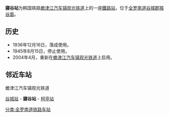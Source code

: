 {{朝鮮半島車站資訊
|公司色 = black
|文字色 = 
|站名 = 寢谷站
|圖片 = 
|pxl = 
|圖片說明 =
|前一站 = [[谷城站_(蟾津江汽车镇)|谷城]]
|前一站距離 = 4.9
|後一站距離 = 5.1
|後一站 = [[柯亭站|柯亭]]
|所屬路線 = [[蟾津江汽车镇观光铁道|蟾津江汽车镇观光铁道]]
|距離 = 4.9
|起點站 = [[谷城站_(蟾津江汽车镇)|谷城]]
|諺文 = 침곡역
|朝鮮漢字 = 寢谷驛
|文觀部式 = 
|馬-賴式 = 
|副站名 = 
|車站編號 = 
|停站路線數 = 
|所屬公司 = [[蟾津江汽车镇|蟾津江汽车镇]]
|所在地 =[[全罗南道|全罗南道]][[谷城郡|谷城郡]][[梧谷面|梧谷面]]
|車站構造 = 地面车站
|月台配置 = 
|啟用年月日 =1936年12月16日
|廢站年月日 =
|上下車人次 = 
|統計年度 = 
|轉車 = 
|備註 = 
|全寬備註 = 
}}

'''寢谷站'''为韩国铁路[[蟾津江汽车镇观光铁道|蟾津江汽车镇观光铁道]]上的一座[[鐵路站|鐵路站]]，位于[[全罗南道|全罗南道]][[谷城郡|谷城郡]][[梧谷面|梧谷面]]。

== 历史 ==
*1936年12月16日，落成使用。
*1945年8月15日，停止使用。
*2004年4月，重新在[[蟾津江汽车镇观光铁道|蟾津江汽车镇观光铁道]]上启用。

== 邻近车站 ==
;蟾津江汽车镇观光铁道
[[谷城站_(蟾津江汽车镇)|谷城站]] - '''寢谷站''' - [[柯亭站|柯亭站]]

{{全罗线}}
{{蟾津江汽车镇观光铁道}}

[[分类:全罗南道铁路车站|分类:全罗南道铁路车站]]